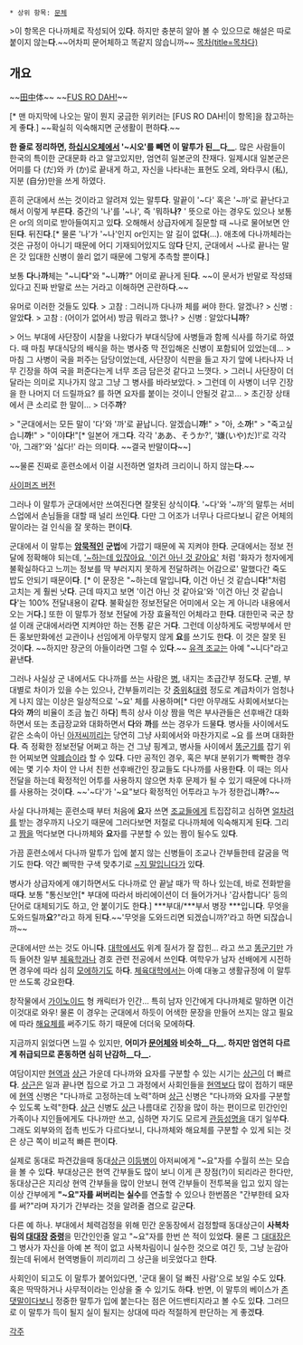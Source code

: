  * 상위 항목: [[문체]]

>이 항목은 다나까체로 작성되어 있'''다'''. 하지만 충분히 알아 볼 수 있으므로 해설은 따로 붙이지 않는'''다'''.~~어차피 문어체하고 똑같지 않습니까~~
[[목차(title=목차다)]]
== 개요 ==
~~[[타나카|田中]]体~~
~~[[FUS RO DAH!]]~~

{{{#!html
<iframe width="480" height="360" src="http://www.youtube.com/embed/f6oXX1YAF0M" frameborder="0" allowfullscreen></iframe>
}}}[* 맨 마지막에 나오는 말이 뭔지 궁금한 위키러는 [FUS RO DAH!|이 항목]을 참고하는게 좋'''다'''.]
~~확실히 익숙해지면 군생활이 편하'''다'''.~~

'''한 줄로 정리하면, [[존댓말|하십시오체]]에서 '~시오'를 빼면 이 말투가 된__다__'''.
많은 사람들이 한국의 특이한 군대문화 라고 알고있지만, 엄연히 일본군의 잔재다.
일제시대 일본군은 어미를 다 (だ)와 카 (か)로 끝내게 하고, 자신을 나타내는 표현도 오레, 와타쿠시 (私), 지분 (自分)만을 쓰게 하였다. 

흔히 군대에서 쓰는 것이라고 알려져 있는 말투'''다'''. 말끝이 '~다' 혹은 '~까'로 끝난다고 해서 이렇게 부른'''다'''. 중간의 '나'를 '~나', 즉 '뭐하'''나?''' ' 뜻으로 아는 경우도 있으나 보통은 or의 의미로 받아들여지고 있'''다'''. 오해해서 상급자에게 질문할 때 ~나로 물어보면 안 된'''다'''. 뒤진'''다'''.[* 물론 '나'가 '~나'인지 or인지는 알 길이 없'''다'''(…). 애초에 다나까체라는 것은 규정이 아니기 때문에 어디 기재되어있지도 않'''다''' 단지, 군대에서 ~나로 끝나는 말은 갓 입대한 신병이 쓸리 없기 때문에 그렇게 추측할 뿐이'''다'''.]

보통 '''다'''나'''까'''체는 "~니'''다'''"와 "~니'''까'''?" 어미로 끝나게 된'''다'''. ~~이 문서가 반말로 작성돼 있다고 진짜 반말로 쓰는 거라고 이해하면 곤란하'''다'''.~~

유머로 이러한 것들도 있'''다'''.
> 고참 : 그러니까 다나까 체를 써야 한다. 알겠나?
> 신병 : 알았'''다'''.
> 고참 : (어이가 없어서) 방금 뭐라고 했나?
> 신병 : 알았다'''니까'''?

> 어느 부대에 사단장이 시찰을 나왔다가 부대식당에 사병들과 함께 식사를 하기로 하였다. 때 마침 부대식당의 배식을 하는 병사중 막 전입해온 신병이 포함되어 있었는데…
> 마침 그 사병이 국을 퍼주는 담당이었는데, 사단장이 식판을 들고 자기 앞에 나타나자 너무 긴장을 하여 국을 퍼준다는게 너무 조금 담은것 같다고 느꼇다.
> 그러니 사단장이 더 달라는 의미로 지나가지 않고 그냥 그 병사를 바라보았다.
> 그런데 이 사병이 너무 긴장을 한 나머지 더 드릴까요? 를 하면 요자를 붙이는 것이니 안될것 같고…
> 초긴장 상태에서 큰 소리로 한 말이…
> 더주'''까'''?

> "군대에서는 모든 말이 '다'와 '까'로 끝납니다. 알겠습니'''까'''!"
> "아, 소'''까'''!"
> "죽고싶습니'''까'''!"
> "이야'''다'''!"[* 일본어 개그'''다'''. 각각 'ああ、そうか?', '嫌(いや)だ)!'로 각각 '아, 그래?'와 '싫다!' 라는 의미'''다'''. ~~결국 반말이'''다'''~~]

~~물론 진짜로 훈련소에서 이걸 시전하면 얼차려 크리이니 하지 않는'''다'''.~~

[http://cyphers.nexon.com/cyphers/article/art/topics/18173133 사이퍼즈 버전]

그러나 이 말투가 군대에서만 쓰여진다면 잘못된 상식이'''다'''. '~다'와 '~까'의 말투는 서비스업에서 손님들을 대할 때 널리 쓰인'''다'''. 다만 그 어조가 너무나 다르다보니 같은 어체의 말이라는 걸 인식을 잘 못하는 편이'''다'''.

군대에서 이 말투는 [[불문율|'''암묵적인''']] '''군법'''에 가깝기 때문에 꼭 지켜야 한'''다'''. 군대에서는 정보 전달에 정확해야 되는데, [[존댓말#s-3|'~하는데 있잖아요, '이건 아닌 것 같아요']] 처럼 '화자가 청자에게 불확실하다고 느끼는 정보를 딱 부러지지 못하게 전달하려는 어감으로' 말했다간 죽도 밥도 안되기 때문이'''다'''. [* 이 문장은 "~하는데 말입니'''다''', 이건 아닌 것 같습니'''다'''!"처럼 고치는 게 훨씬 낫'''다'''. 근데 따지고 보면 '이건 아닌 것 같아요'와 '이건 아닌 것 같습니{{{}}}'''다'''{{{}}}'는 100% 전달내용이 같'''다'''. 불확실한 정보전달은 어미에서 오는 게 아니라 내용에서 오는 거'''다.'''] 또한 이 말투가 정보 전달에 가장 효율적인 어체라고 한'''다'''. 대한민국 국군 창설 이래 군대에서라면 지켜야만 하는 전통 같은 거'''다'''. 그런데 이상하게도 국방부에서 만든 홍보만화에선 교관이나 선임에게 아무렇지 않게 '''요'''를 쓰기도 한'''다'''. 이 것은 잘못 된 것이'''다'''. ~~하지만 장군의 아들이라면 그럴 수 있'''다'''.~~ [[유격 조교]]는 아예 "~니다"라고 끝낸'''다'''.

그러나 사실상 군 내에서도 다나까를 쓰는 사람은 [[병]], 내지는 초급간부 정도'''다'''. 군별, 부대별로 차이가 있을 수는 있으나, 간부들끼리는 갓 [[중위]]&[[대령]] 정도로 계급차이가 엄청나게 나지 않는 이상은 일상적으로 '~요' 체를 사용하며[* 다만 아무래도 사회에서보다는 '''다'''와 '''까'''의 비율이 조금 높긴 하'''다'''] 특히 상사 이상 짬을 먹은 부사관들은 선후배간 대화하면서 또는 초급장교와 대화하면서 '''다'''와 '''까'''를 쓰는 경우가 드물'''다'''. 병사들 사이에서도 같은 소속이 아닌 [[아저씨]]끼리는 당연히 그냥 사회에서와 마찬가지로 ~요 를 쓰며 대화한'''다'''. 즉 정확한 정보전달 어쩌고 하는 건 그냥 핑계고, 병사들 사이에서 [[똥군기]]를 잡기 위한 어찌보면 [[악폐습]]이라 할 수 있'''다'''. 다만 공적인 경우, 혹은 부대 분위기가 빡빡한 경우에는 몇 기수 차이 안 나서 친한 선후배간인 장교들도 다나까를 사용한'''다'''. 이 때는 의사전달을 하는데 확정적인 어투를 사용하지 않으면 차후 문제가 될 수 있기 때문에 다나까를 사용하는 것이'''다'''. ~~'~다'가 '~요"보다 확정적인 어투라고 누가 정한겁니'''까'''?~~ 

사실 다나까체는 훈련소때 부터 처음에 '''요'''자 쓰면 [[조교]]들에게 트집잡히고 심하면 [[얼차려]]를 받는 경우까지 나오기 때문에 그러다보면 저절로 다나까체에 익숙해지게 된'''다'''. 그리고 [[짬]]을 먹다보면 다나까체와 '''요'''자를 구분할 수 있는 짬이 될수도 있'''다'''.

가끔 훈련소에서 다나까 말투가 입에 붙지 않는 신병들이 조교나 간부들한테 갈굼을 먹기도 한'''다'''. 약간 삐딱한 구색 맞추기로 [[~지 말입니다]]가 있'''다'''.

병사가 상급자에게 얘기하면서도 다나까로 안 끝날 때가 딱 하나 있는데, 바로 전화받을 때'''다'''. 보통 "통신보안[* 부대에 따라서 바리에이션이 더 들어가거나 '감사합니다' 등의 단어로 대체되기도 하고, 안 붙이기도 한'''다'''.] ***부대/***부서 병장 ***입니'''다'''. 무엇을 도와드릴까'''요'''?"라고 하게 된'''다'''.~~'무엇을 도와드리면 되겠습니까?'라고 하면 되잖습니까~~

군대에서만 쓰는 것도 아니'''다'''. [[대학]]에서도 위계 질서가 잘 잡힌… 라고 쓰고 [[똥군기]]만 가득 들어찬 일부 [[체육학과]]나 경호 관련 전공에서 쓰인'''다'''. 여학우가 남자 선배에게 시전하면 경우에 따라 심히 [[모에]]하기도 하'''다'''. [[체육대학]]에서는 아예 대놓고 생활규정에 이 말투만 쓰도록 강요한'''다'''.

창작물에서 [[가이노이드]] 형 캐릭터가 인간… 특히 남자 인간에게 다나까체로 말하면 이건 이것대로 와우! 물론 이 경우는 군대에서 하듯이 어색한 문장을 만들어 쓰지는 않고 필요에 따라 [[해요체]]를 써주기도 하기 때문에 더더욱 모에하'''다'''.

지금까지 읽었다면 느낄 수 있지만, '''어미가 [[문어체]]와 비슷하__다__. 하지만 엄연히 다르게 취급되므로 혼동하면 심히 난감하__다__.'''

여담이지만 [[현역]]과 [[상근]] 가운데 다나까와 요자를 구분할 수 있는 시기는 [[상근]]이 더 빠르'''다'''. [[상근]]은 일과 끝나면 집으로 가고 그 과정에서 사회인들을 [[현역]]보다 많이 접하기 때문에 [[현역]] 신병은 "다나까로 고정하는데 노력"하며 [[상근]] 신병은 "다나까와 요자를 구분할 수 있도록 노력"한'''다'''. [[상근]] 신병도 [[상근]] 나름대로 긴장을 많이 하는 편이므로 민간인인 가족이나 지인들에게도 다나까만 쓰고, 심하면 자기도 모르게 [[관등성명]]을 대기 일쑤'''다'''. 그래도 외부와의 접촉 빈도가 다르다보니, 다나까체와 해요체를 구분할 수 있게 되는 것은 상근 쪽이 비교적 빠른 편이'''다'''.

실제로 동대로 파견갔을때 동대[[상근]] [[이등병]]이 아저씨에게 "~요"자를 수월히 쓰는 모습을 볼 수 있'''다'''. 부대상근은 현역 간부들도 많이 보니 이게 큰 장점(?)이 되리라곤 한다만, 동대상근은 지리상 현역 간부들을 많이 안보니 현역 간부들이 전투복을 입고 있지 않는 이상 간부에게 '''"~요"자를 써버리는 실수'''를 연출할 수 있으나 한번쯤은 "간부한테 요자를 써?"라며 자기가 간부라는 것을 알려줄 겸으로 갈군'''다'''.

다른 예 하나. 부대에서 체력검정을 위해 민간 운동장에서 검정할때 동대상근이 '''사복차림의 [[대대장]] [[중령]]'''을 민간인인줄 알고 "~요"자를 한번 쓴 적이 있었'''다'''. 물론 그 [[대대장]]은 그 병사가 자신을 아예 본 적이 없고 사복차림이니 실수한 것으로 여긴 듯, 그냥 눈감아줬는데 뒤에서 현역병들이 끼리끼리 그 상근을 비웃었다고 한'''다'''.

사회인이 되고도 이 말투가 붙어있다면, '군대 물이 덜 빠진 사람'으로 보일 수도 있'''다'''. 혹은 딱딱하거나 사무적이라는 인상을 줄 수 있기도 하'''다'''. 반면, 이 말투의 베이스가 [[존댓말]]이다보니 정중한 말투가 입에 붙는다는 점은 어드밴티지라고 볼 수도 있'''다'''. 그러므로 이 말투가 득이 될지 실이 될지는 상대에 따라 적절하게 판단하는 게 좋겠'''다'''.

[[각주]]
